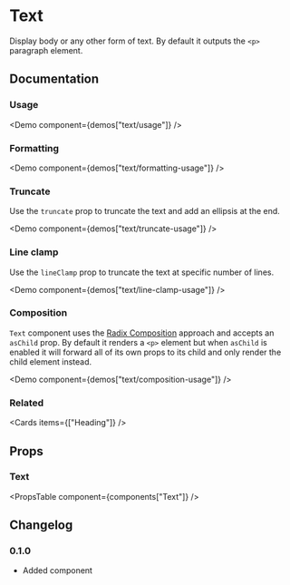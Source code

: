 
# Text

Display body or any other form of text. By default it outputs the `<p>` paragraph element.

## Documentation

### Usage

<Demo component={demos["text/usage"]} />

### Formatting

<Demo component={demos["text/formatting-usage"]} />

### Truncate

Use the `truncate` prop to truncate the text and add an ellipsis at the end.

<Demo component={demos["text/truncate-usage"]} />

### Line clamp

Use the `lineClamp` prop to truncate the text at specific number of lines.

<Demo component={demos["text/line-clamp-usage"]} />

### Composition

`Text` component uses the [Radix Composition](https://www.radix-ui.com/primitives/docs/guides/composition) approach and accepts an `asChild` prop. By default it renders a `<p>` element but when `asChild` is enabled it will forward all of its own props to its child and only render the child element instead.

<Demo component={demos["text/composition-usage"]} />

### Related

<Cards items={["Heading"]} />

## Props

### Text

<PropsTable component={components["Text"]} />

## Changelog

### 0.1.0

- Added component
